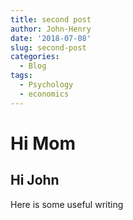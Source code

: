 ```yaml
---
title: second post
author: John-Henry
date: '2018-07-08'
slug: second-post
categories:
  - Blog
tags:
  - Psychology
  - economics
---
```




# Hi Mom

## Hi John

Here is some useful writing